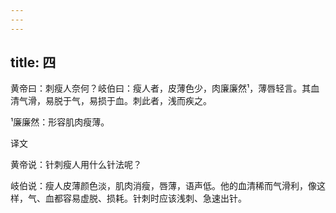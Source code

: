 ```yaml
---
---
---
```

title: 四
---




黄帝曰：刺瘦人奈何？岐伯曰：瘦人者，皮薄色少，肉廉廉然¹，薄唇轻言。其血清气滑，易脱于气，易损于血。刺此者，浅而疾之。

¹廉廉然：形容肌肉瘦薄。

译文

黄帝说：针刺瘦人用什么针法呢？

岐伯说：瘦人皮薄颜色淡，肌肉消瘦，唇薄，语声低。他的血清稀而气滑利，像这样，气、血都容易虚脱、损耗。针刺时应该浅刺、急速出针。